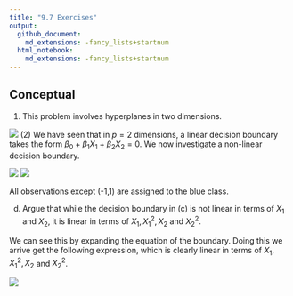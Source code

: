 ```yaml
---
title: "9.7 Exercises"
output: 
  github_document:
    md_extensions: -fancy_lists+startnum
  html_notebook: 
    md_extensions: -fancy_lists+startnum
---
```


## Conceptual

(1) This problem involves hyperplanes in two dimensions.

![](ch9_files/exc1.png) 
(2) We have seen that in $p = 2$ dimensions, a linear decision boundary takes the form $β_0+β_1X_1+β_2X_2 = 0$. We now investigate a non-linear decision boundary.

![](ch9_files/exc-2.png)
![](ch9_files/exc2_c.png)  

All observations except (-1,1) are assigned to the blue class. 

(d) Argue that while the decision boundary in (c) is not linear in terms of $X_1$ and $X_2$, it is linear in terms of $X_1, X_1^2, X_2$ and $X_2^2$.

We can see this by expanding the equation of the boundary. Doing this we arrive get the following expression, which is clearly linear in terms of $X_1, X_1^2, X_2$ and $X_2^2$. 

![](ch9_files/exc2_d.png)